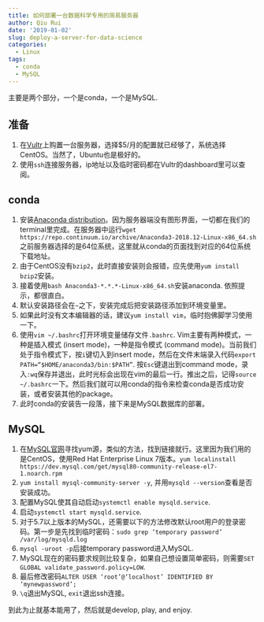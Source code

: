 ```yaml
---
title: 如何部署一台数据科学专用的简易服务器
author: Qiu Rui
date: '2019-01-02'
slug: deploy-a-server-for-data-science
categories:
  - Linux
tags:
  - conda
  - MySQL
---
```


主要是两个部分，一个是conda，一个是MySQL.

## 准备
1. 在[Vultr](https://www.vultr.com/?ref=7316917)上购置一台服务器，选择$5/月的配置就已经够了，系统选择CentOS。当然了，Ubuntu也是极好的。
2. 使用`ssh`连接服务器，ip地址以及临时密码都在Vultr的dashboard里可以查阅。

## conda
1. 安装[Anaconda distribution](https://www.anaconda.com/download/#linux)。因为服务器端没有图形界面，一切都在我们的terminal里完成。在服务器中运行`wget https://repo.continuum.io/archive/Anaconda3-2018.12-Linux-x86_64.sh` 之前服务器选择的是64位系统，这里就从conda的页面找到对应的64位系统下载地址。
2. 由于CentOS没有`bzip2`，此时直接安装则会报错，应先使用`yum install bzip2`安装。
3. 接着使用`bash Anaconda3-*.*.*-Linux-x86_64.sh`安装anaconda. 依照提示，都很直白。
4. 默认安装路径会在`~`之下，安装完成后把安装路径添加到环境变量里。
5. 如果此时没有文本编辑器的话，建议`yum install vim`，临时抱佛脚学习使用一下。
6. 使用`vim ~/.bashrc`打开环境变量储存文件`.bashrc`. Vim主要有两种模式，一种是插入模式 (insert mode)，一种是指令模式 (command mode)。当前我们处于指令模式下，按`i`键切入到insert mode，然后在文件末端录入代码`export PATH=“$HOME/anaconda3/bin:$PATH”`. 按`Esc`键退出到command mode，录入`:wq`保存并退出，此时光标会出现在vim的最后一行。推出之后，记得`source ~/.bashrc`一下。然后我们就可以用conda的指令来检查conda是否成功安装，或者安装其他的package。
7. 此时conda的安装告一段落，接下来是MySQL数据库的部署。

## MySQL
1. 在[MySQL官网](https://dev.mysql.com/downloads/repo/yum/)寻找yum源，类似的方法，找到链接就行。这里因为我们用的是CentOS，使用Red Hat Enterprise Linux 7版本。`yum localinstall https://dev.mysql.com/get/mysql80-community-release-el7-1.noarch.rpm`
2. `yum install mysql-community-server -y`, 并用`mysqld --version`查看是否安装成功。
3. 配置MySQL使其自动启动`systemctl enable mysqld.service`.
4. 启动`systemctl start mysqld.service`.
5. 对于5.7以上版本的MySQL，还需要以下的方法修改默认root用户的登录密码。第一步是先找到临时密码：`sudo grep ‘temporary password’ /var/log/mysqld.log`
6. `mysql -uroot -p`后接temporary password进入MySQL.
7. MySQL现在的密码要求规则比较复杂，如果自己想设置简单密码，则需要`SET GLOBAL validate_password.policy=LOW`.
8. 最后修改密码`ALTER USER ‘root’@‘localhost’ IDENTIFIED BY ‘mynewpassword’;`
9. `\q`退出MySQL,  `exit`退出ssh连接。


到此为止就基本能用了，然后就是develop, play, and enjoy.